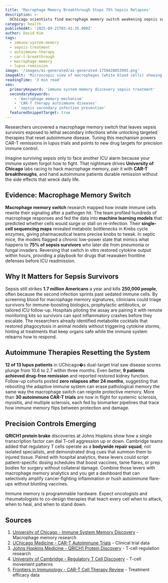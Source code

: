 ```yaml
---
title: 'Macrophage Memory Breakthrough Stops 75% Sepsis Relapses'
description: >-
  UChicago scientists find macrophage memory switch weakening sepsis survivors; CAR-T lupus remissions and QRICH1 protein targeting redefine autoimmune therapy.
category: health
publishedAt: '2025-09-21T03:41:35.000Z'
author: David Kim
tags:
  - immune-system-memory
  - sepsis-treatment
  - autoimmune-therapy
  - car-t-breakthrough
  - macrophage-memory
  - lupus-remission
image: '/images/ai-generated/ai-generated-1758428053993.png'
imageAlt: 'Microscopic view of macrophages (white blood cells) showing memory formation patterns, captured with medical photography precision in a professional laboratory setting demonstrating immune system cellular mechanisms'
readingTime: '3 min read'
seo:
  primaryKeyword: 'immune system memory discovery sepsis treatment'
  secondaryKeywords:
    - 'macrophage memory mechanism'
    - 'CAR-T therapy autoimmune diseases'
    - 'sepsis secondary infection prevention'
  featuredSnippetTarget: true
---
```


Researchers uncovered a macrophage memory switch that leaves sepsis survivors exposed to lethal secondary infections while unlocking targeted therapies that reset autoimmune disease. Tuning this mechanism powers CAR-T remissions in lupus trials and points to new drug targets for precision immune control.

Imagine surviving sepsis only to face another ICU alarm because your immune system forgot how to fight. That nightmare drives **University of Chicago** labs racing to hack macrophage memory, pair it with **CAR-T breakthroughs**, and hand autoimmune patients durable remission without the side effects that wreck daily life.

## Evidence: Macrophage Memory Switch

**Macrophage memory switch** research mapped how innate immune cells rewrite their signaling after a pathogen hit. The team profiled hundreds of macrophage responses and fed the data into **machine learning models** that predicted whether cells would surge or stall on re-infection. Their **single-cell sequencing maps** revealed metabolic bottlenecks in Krebs cycle enzymes, giving pharmaceutical teams precise knobs to tweak. In septic mice, the models flagged a chronic low-power state that mimics what happens to **75% of sepsis survivors** who later die from pneumonia or fungal invaders. Reversing that switch in vitro restored cytokine output within hours, providing a playbook for drugs that reawaken frontline defenses before ICU readmission.

## Why It Matters for Sepsis Survivors

Sepsis still strikes **1.7 million Americans** a year and kills **250,000 people**, often because the second infection sprints past sedated immune cells. By screening blood for macrophage memory signatures, clinicians could triage survivors for immune-boosting biologics, prophylactic antibiotics, or tailored ICU follow-up. Hospitals piloting the assay are pairing it with remote monitoring kits so survivors can spot inflammatory crashes before they escalate. The researchers already identified metabolite cocktails that restored phagocytosis in animal models without triggering cytokine storms, hinting at treatments that keep organs safe while the immune system relearns how to respond.

## Autoimmune Therapies Resetting the System

**12 of 13 lupus patients** in UChicago�s dual-target trial saw disease scores plunge from 10.6 to 2.7 within three months. Even better, **9 patients achieved drug-free remission** and reported restored kidney function. Follow-up cohorts posted **zero relapses after 24 months**, suggesting that rebooting the adaptive immune system can erase pathological memory the same way the macrophage switch can reignite protective memory. More than **30 autoimmune CAR-T trials** are now in flight for systemic sclerosis, myositis, and multiple sclerosis, each fed by biomarker pipelines that trace how immune memory flips between protection and damage.

## Precision Controls Emerging

**QRICH1 protein brake** discoveries at Johns Hopkins show how a single transcription factor can dial T-cell aggression up or down. Cambridge teams added that regulatory T cells operate as a **bodywide repair squad**, not isolated specialists, and demonstrated drug cues that summon them to injured tissue. Paired with hospital analytics, these levers could script patient-specific dosing schedules that boost vaccines, tame flares, or prep bodies for surgery without collateral damage. Combine those levers with macrophage memory analytics and you get a dashboard that can selectively amplify cancer-fighting inflammation or hush autoimmune flare-ups without blunting vaccines.

Immune memory is programmable hardware. Expect oncologists and rheumatologists to co-design therapies that teach every cell when to attack, when to heal, and when to stand down.

## Sources

1. [University of Chicago - Immune System Memory Discovery](https://news.uchicago.edu/story/researchers-uncover-surprising-new-way-immune-system-remembers) - Macrophage memory research
2. [UChicago Medicine - CAR-T Autoimmune Trials](https://www.uchicagomedicine.org/forefront/immunotherapy-articles/2025/january/car-t-cell-therapy-treating-autoimmune-diseases) - Clinical trial data
3. [Johns Hopkins Medicine - QRICH1 Protein Discovery](https://www.hopkinsmedicine.org/news/newsroom/news-releases/2025/04/immune-cell-research-identifies-potential-new-target-for-treating-cancer-and-autoimmune-disease) - T-cell regulation research
4. [University of Cambridge - Regulatory T Cell Discovery](https://www.cam.ac.uk/research/news/discovery-of-new-rules-of-the-immune-system-could-improve-treatment-of-inflammatory-diseases-say) - T-cell movement patterns
5. [Frontiers in Immunology - CAR-T Cell Therapy Review](https://www.frontiersin.org/journals/immunology/articles/10.3389/fimmu.2024.1476859/full) - Treatment efficacy data
